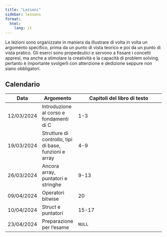 ```yaml
---
title: "Lezioni"
sidebar: lessons
format:
  html:
    lang: it
---
```


Le lezioni sono organizzate in maniera da illustrare di volta in volta un argomento specifico, prima da un punto di vista teorico e poi da un punto di vista pratico. Gli eserci sono propedeutici e servono a fissare i concetti appresi, ma anche a stimolare la creatività e la capacità di problem solving, pertanto è importante svolgerli con attenzione e dedizione seppure non siano obbligatori.

## Calendario

| Data | Argomento | Capitoli del libro di testo |
|------|-----------|-----------------------------|
| 12/03/2024 | Introduzione al corso e fondamenti di C | 1-3 |
| 19/03/2024 | Strutture di controllo, tipi di base, funzioni e array | 4-9 |
| 26/03/2024 | Ancora array, puntatori e stringhe | 9-13 |
| 09/04/2024 | Operatori bitwise | 20 |
| 10/04/2024 | Struct e puntatori | 15-17 |
| 23/04/2024 | Preparazione per l'esame | `NULL` |
